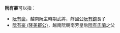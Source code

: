 '''阮有豪'''可以指：

*[[阮有豪|阮有豪]]，越南阮主時期武將，靜國公[[阮有鏡|阮有鏡]]長子
*[[阮有豪_(隆美郡公)|阮有豪 (隆美郡公)]]，越南阮朝南芳皇后[[阮有氏蘭|阮有氏蘭]]之父

{{消歧義|R阮|Cat=三字阮姓人名消歧义}}